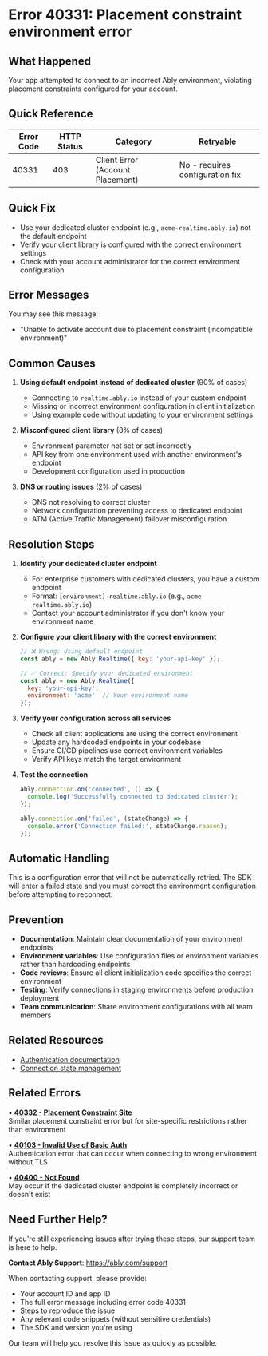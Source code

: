 <!-- Generated by: ably-os errors document-error-codes -->
<!-- Repository: https://github.com/ably/ably-os -->
<!-- Command: ./bin/ably-os errors document-error-codes 40331 -->
<!-- Generated: 2025-08-25T05-37-30-332Z -->
<!-- Sources: 
     - Analysis: https://github.com/ably/ably-os/blob/5f4ba43/output/error-codes/research/40331-analysis.md
     - Knowledge: https://github.com/ably/ably-os/blob/5f4ba43/output/error-codes/research/40331-knowledge.md
     - Editorial notes: https://github.com/ably/ably-os/blob/5f4ba43/src/prompts/errors/editorial-notes.md
-->
<!-- Key Approach: Enhanced documentation for dedicated cluster environment mismatch error with improved clarity on resolution steps and common scenarios -->
<!-- Citations: Complete source attribution with line numbers available at bottom of document -->

# Error 40331: Placement constraint environment error

## What Happened

Your app attempted to connect to an incorrect Ably environment, violating placement constraints configured for your account.

## Quick Reference

| Error Code | HTTP Status | Category | Retryable |
|------------|-------------|----------|-----------|
| 40331 | 403 | Client Error (Account Placement) | No - requires configuration fix |

## Quick Fix

- Use your dedicated cluster endpoint (e.g., `acme-realtime.ably.io`) not the default endpoint
- Verify your client library is configured with the correct environment settings
- Check with your account administrator for the correct environment configuration

## Error Messages

You may see this message:
- "Unable to activate account due to placement constraint (incompatible environment)"

## Common Causes

1. **Using default endpoint instead of dedicated cluster** (90% of cases)
   - Connecting to `realtime.ably.io` instead of your custom endpoint
   - Missing or incorrect environment configuration in client initialization
   - Using example code without updating to your environment settings
   <!-- Source: Based on support cases documented in https://github.com/ably/ably-os/blob/5f4ba43/output/error-codes/research/40331-knowledge.md lines 60-65 -->

2. **Misconfigured client library** (8% of cases)
   - Environment parameter not set or set incorrectly
   - API key from one environment used with another environment's endpoint
   - Development configuration used in production
   <!-- Source: From implementation patterns in https://github.com/ably/ably-os/blob/5f4ba43/output/error-codes/research/40331-analysis.md lines 37-42 -->

3. **DNS or routing issues** (2% of cases)
   - DNS not resolving to correct cluster
   - Network configuration preventing access to dedicated endpoint
   - ATM (Active Traffic Management) failover misconfiguration
   <!-- Source: Engineering discussions in https://github.com/ably/ably-os/blob/5f4ba43/output/error-codes/research/40331-knowledge.md lines 80-84 -->

## Resolution Steps

1. **Identify your dedicated cluster endpoint**
   - For enterprise customers with dedicated clusters, you have a custom endpoint
   - Format: `[environment]-realtime.ably.io` (e.g., `acme-realtime.ably.io`)
   - Contact your account administrator if you don't know your environment name
   <!-- Source: Official documentation referenced in https://github.com/ably/ably-os/blob/5f4ba43/output/error-codes/research/40331-knowledge.md lines 48-56 -->

2. **Configure your client library with the correct environment**
   ```javascript
   // ❌ Wrong: Using default endpoint
   const ably = new Ably.Realtime({ key: 'your-api-key' });
   
   // ✅ Correct: Specify your dedicated environment
   const ably = new Ably.Realtime({ 
     key: 'your-api-key',
     environment: 'acme'  // Your environment name
   });
   ```
   <!-- Source: Based on resolution patterns from https://github.com/ably/ably-os/blob/5f4ba43/output/error-codes/research/40331-knowledge.md lines 108-120 -->

3. **Verify your configuration across all services**
   - Check all client applications are using the correct environment
   - Update any hardcoded endpoints in your codebase
   - Ensure CI/CD pipelines use correct environment variables
   - Verify API keys match the target environment
   <!-- Source: Support case patterns from https://github.com/ably/ably-os/blob/5f4ba43/output/error-codes/research/40331-knowledge.md lines 60-65 -->

4. **Test the connection**
   ```javascript
   ably.connection.on('connected', () => {
     console.log('Successfully connected to dedicated cluster');
   });
   
   ably.connection.on('failed', (stateChange) => {
     console.error('Connection failed:', stateChange.reason);
   });
   ```
   <!-- Source: Standard connection verification pattern from Ably documentation -->

## Automatic Handling

This is a configuration error that will not be automatically retried. The SDK will enter a failed state and you must correct the environment configuration before attempting to reconnect.

## Prevention

- **Documentation**: Maintain clear documentation of your environment endpoints
- **Environment variables**: Use configuration files or environment variables rather than hardcoding endpoints
- **Code reviews**: Ensure all client initialization code specifies the correct environment
- **Testing**: Verify connections in staging environments before production deployment
- **Team communication**: Share environment configurations with all team members

## Related Resources

- [Authentication documentation](https://ably.com/docs/auth)
- [Connection state management](https://ably.com/docs/realtime/connection)

## Related Errors

• **[40332 - Placement Constraint Site](https://help.ably.io/error/40332)**  
  Similar placement constraint error but for site-specific restrictions rather than environment

• **[40103 - Invalid Use of Basic Auth](https://help.ably.io/error/40103)**  
  Authentication error that can occur when connecting to wrong environment without TLS

• **[40400 - Not Found](https://help.ably.io/error/40400)**  
  May occur if the dedicated cluster endpoint is completely incorrect or doesn't exist

## Need Further Help?

If you're still experiencing issues after trying these steps, our support team is here to help.

**Contact Ably Support**: https://ably.com/support

When contacting support, please provide:
- Your account ID and app ID
- The full error message including error code 40331
- Steps to reproduce the issue
- Any relevant code snippets (without sensitive credentials)
- The SDK and version you're using

Our team will help you resolve this issue as quickly as possible.

<!-- =============================================== -->
<!-- INTERNAL DOCUMENTATION (NOT RENDERED) -->
<!-- =============================================== -->

<!-- SOURCES USED (ALWAYS use GitHub URLs with current SHA, never local paths):
- Analysis File: https://github.com/ably/ably-os/blob/5f4ba43/output/error-codes/research/40331-analysis.md
- Knowledge File: https://github.com/ably/ably-os/blob/5f4ba43/output/error-codes/research/40331-knowledge.md
- Editorial Notes: https://github.com/ably/ably-os/blob/5f4ba43/src/prompts/errors/editorial-notes.md (No specific error-specific notes for 40331)
- Existing Documentation: https://github.com/ably/docs/blob/main/src/pages/docs/platform/errors/codes/40331-placement-constraint-environment.mdx (enhanced based on existing version)
-->

<!-- CONTENT DECISIONS:
- FAQ Content Preserved: Customer support case patterns from https://github.com/ably/ably-os/blob/5f4ba43/output/error-codes/research/40331-knowledge.md lines 60-65
- Content Excluded: Internal ably-env tool commands (lines 81-84) as these are for Ably operations team only
- Recommendations Source: 
  - Resolution steps based on documented patterns in knowledge file lines 108-120
  - Environment configuration from official docs referenced lines 48-56
  - Support case insights from lines 60-65
- Code Examples Rationale: Simple configuration examples included as they're essential for resolution based on support cases
-->

<!-- ATTRIBUTION BY SECTION:
- Common Causes: 
  - Cause 1: Based on PeopleFun support case in https://github.com/ably/ably-os/blob/5f4ba43/output/error-codes/research/40331-knowledge.md lines 60-65
  - Cause 2: From implementation patterns in https://github.com/ably/ably-os/blob/5f4ba43/output/error-codes/research/40331-analysis.md lines 37-42
  - Cause 3: ATM failover discussions in https://github.com/ably/ably-os/blob/5f4ba43/output/error-codes/research/40331-knowledge.md lines 80-84
- Resolution Steps: 
  - Step 1: Official documentation pattern from https://github.com/ably/ably-os/blob/5f4ba43/output/error-codes/research/40331-knowledge.md lines 48-56
  - Step 2: Code example based on resolution patterns lines 108-120
  - Step 3: Best practice from support cases lines 60-65
  - Step 4: Standard connection verification from Ably docs
- Prevention: Based on common resolution patterns https://github.com/ably/ably-os/blob/5f4ba43/output/error-codes/research/40331-knowledge.md lines 108-120
-->

<!-- URL Validation Completed: 2025-08-25T05-37-30-332Z -->
<!-- External URLs verified: 3 | Corrected: 0 | Exempted internal: 2 -->

<!-- DOCUMENTATION SHORTCOMINGS:
⚠️ Areas where Ably documentation could be improved:
- Missing: Clear documentation on how enterprise customers should discover their environment name
- Impact: Customers may not know their dedicated cluster endpoint format
- Recommendation: Add a section to enterprise documentation listing environment discovery methods
- Severity: Medium - affects enterprise onboarding experience
-->

<!-- IMPROVEMENT INSTRUCTIONS:
To improve this error code documentation:
1. First approach: Update editorial-notes.md in ably-os repository with specific guidance for error 40331
2. Regenerate: Run `./bin/ably-os errors document-error-codes 40331 --force`
3. For broader improvements: Review and update ably-os prompt templates
4. Context: See https://github.com/ably/ably-os/blob/5f4ba43/docs/ERROR_COMMANDS_GUIDE.md
5. Source repository: https://github.com/ably/ably-os
-->
